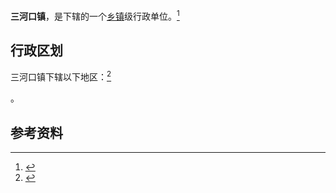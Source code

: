 {{中国乡级行政区|42/11/81/110/000
| 电话区号 = 713
}}

'''三河口镇'''，是{{PRC admin/fullname|42/11/81/110/000|3}}下辖的一个[[乡镇|乡镇]]级行政单位。<ref>{{PRC admin/ref sgc|{{PRC admin/parent|42/11/81/110/000}}}}</ref>

== 行政区划 ==

三河口镇下辖以下地区：<ref>{{PRC admin/ref sgc|42/11/81/110/000}}</ref>

{{PRC admin/children|42/11/81/110/000}}。

== 参考资料 ==

{{reflist}}
{{PRC admin/navcat|42/11/81/110/000}}